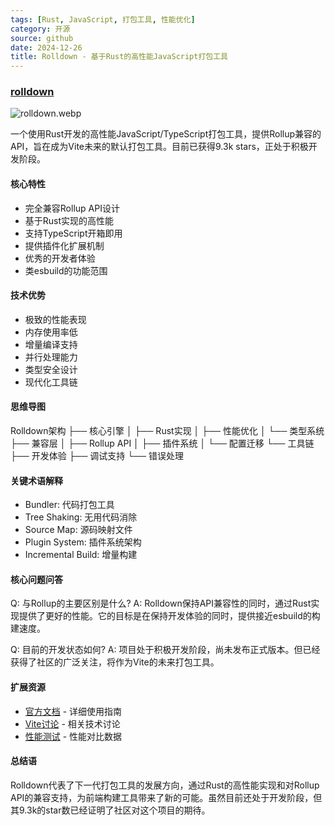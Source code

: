 ```yaml
---
tags: [Rust, JavaScript, 打包工具, 性能优化]
category: 开源
source: github
date: 2024-12-26
title: Rolldown - 基于Rust的高性能JavaScript打包工具
---
```


### [rolldown](https://github.com/rolldown/rolldown)

![rolldown.webp](https://img.mengpeng.tech/i/2024/12/26/676ce8a8f2d38.webp)

一个使用Rust开发的高性能JavaScript/TypeScript打包工具，提供Rollup兼容的API，旨在成为Vite未来的默认打包工具。目前已获得9.3k stars，正处于积极开发阶段。

#### 核心特性

- 完全兼容Rollup API设计
- 基于Rust实现的高性能
- 支持TypeScript开箱即用
- 提供插件化扩展机制
- 优秀的开发者体验
- 类esbuild的功能范围

#### 技术优势

- 极致的性能表现
- 内存使用率低
- 增量编译支持
- 并行处理能力
- 类型安全设计
- 现代化工具链

#### 思维导图
Rolldown架构
├── 核心引擎
│   ├── Rust实现
│   ├── 性能优化
│   └── 类型系统
├── 兼容层
│   ├── Rollup API
│   ├── 插件系统
│   └── 配置迁移
└── 工具链
    ├── 开发体验
    ├── 调试支持
    └── 错误处理

#### 关键术语解释

- Bundler: 代码打包工具
- Tree Shaking: 无用代码消除
- Source Map: 源码映射文件
- Plugin System: 插件系统架构
- Incremental Build: 增量构建

#### 核心问题问答

Q: 与Rollup的主要区别是什么?
A: Rolldown保持API兼容性的同时，通过Rust实现提供了更好的性能。它的目标是在保持开发体验的同时，提供接近esbuild的构建速度。

Q: 目前的开发状态如何?
A: 项目处于积极开发阶段，尚未发布正式版本。但已经获得了社区的广泛关注，将作为Vite的未来打包工具。

#### 扩展资源

- [官方文档](https://rolldown.rs) - 详细使用指南
- [Vite讨论](https://github.com/vitejs/vite/discussions/14467) - 相关技术讨论
- [性能测试](https://rolldown.rs/benchmarks) - 性能对比数据

#### 总结语

Rolldown代表了下一代打包工具的发展方向，通过Rust的高性能实现和对Rollup API的兼容支持，为前端构建工具带来了新的可能。虽然目前还处于开发阶段，但其9.3k的star数已经证明了社区对这个项目的期待。 